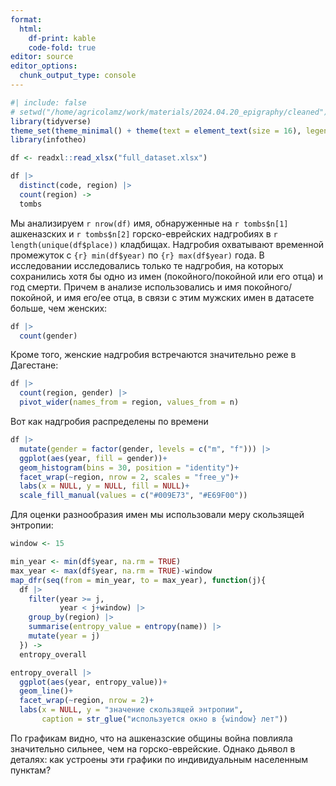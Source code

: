 ```yaml
---
format: 
  html:
    df-print: kable
    code-fold: true
editor: source
editor_options: 
  chunk_output_type: console
---
```


```r
#| include: false
# setwd("/home/agricolamz/work/materials/2024.04.20_epigraphy/cleaned")
library(tidyverse)
theme_set(theme_minimal() + theme(text = element_text(size = 16), legend.position = "bottom"))
library(infotheo)

df <- readxl::read_xlsx("full_dataset.xlsx")

df |> 
  distinct(code, region) |> 
  count(region) ->
  tombs
```

Мы анализируем `r nrow(df)` имя, обнаруженные на `r tombs$n[1]` ашкеназских и `r tombs$n[2]` горско-еврейских надгробиях в `r length(unique(df$place))` кладбищах. Надгробия охватывают временной промежуток c `{r} min(df$year)` по `{r} max(df$year)` года. В исследовании исследовались только те надгробия, на которых сохранились хотя бы одно из имен (покойного/покойной или его отца) и год смерти. Причем в анализе использовались и имя покойного/покойной, и имя его/ее отца, в связи с этим мужских имен в датасете больше, чем женских:

```r
df |> 
  count(gender)
```

Кроме того, женские надгробия встречаются значительно реже в Дагестане:

```r
df |> 
  count(region, gender) |> 
  pivot_wider(names_from = region, values_from = n)
```

Вот как надгробия распределены по времени

```r
df |> 
  mutate(gender = factor(gender, levels = c("m", "f"))) |> 
  ggplot(aes(year, fill = gender))+
  geom_histogram(bins = 30, position = "identity")+
  facet_wrap(~region, nrow = 2, scales = "free_y")+
  labs(x = NULL, y = NULL, fill = NULL)+
  scale_fill_manual(values = c("#009E73", "#E69F00"))
```

Для оценки разнообразия имен мы использовали меру скользящей энтропии:

```r
window <- 15

min_year <- min(df$year, na.rm = TRUE)
max_year <- max(df$year, na.rm = TRUE)-window
map_dfr(seq(from = min_year, to = max_year), function(j){
  df |>
    filter(year >= j,
           year < j+window) |> 
    group_by(region) |> 
    summarise(entropy_value = entropy(name)) |> 
    mutate(year = j)
  }) ->
  entropy_overall

entropy_overall |> 
  ggplot(aes(year, entropy_value))+
  geom_line()+
  facet_wrap(~region, nrow = 2)+
  labs(x = NULL, y = "значение скользящей энтропии",
       caption = str_glue("используется окно в {window} лет"))
```

По графикам видно, что на ашкеназские общины война повлияла значительно сильнее, чем на горско-еврейские. Однако дьявол в деталях: как устроены эти графики по индивидуальным населенным пунктам?


